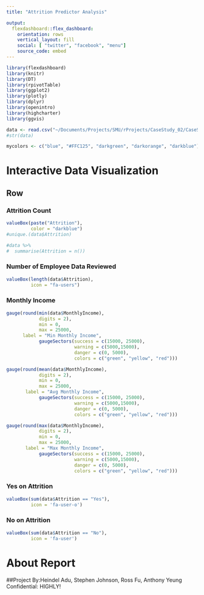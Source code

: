```yaml
---
title: "Attrition Predictor Analysis"

output: 
  flexdashboard::flex_dashboard:
    orientation: rows
    vertical_layout: fill
    social: [ "twitter", "facebook", "menu"]
    source_code: embed
---
```


```r
library(flexdashboard)
library(knitr)
library(DT)
library(rpivotTable)
library(ggplot2)
library(plotly)
library(dplyr)
library(openintro)
library(highcharter)
library(ggvis)
```


```r
data <- read.csv("~/Documents/Projects/SMU/rProjects/CaseStudy_02/CaseStudy_02/NumData.csv")
#str(data)
```

```r
mycolors <- c("blue", "#FFC125", "darkgreen", "darkorange", "darkblue")
```

Interactive Data Visualization
=====================================
Row
-------------------------------------
### Attrition Count

```r
valueBox(paste("Attrition"),
         color = "darkblue")
#unique.(data$Attrition)

#data %>%
#  summarise(Attrition = n())
```

### Number of Employee Data Reviewed

```r

valueBox(length(data$Attrition),
         icon = "fa-users")
```

### **Monthly Income**
```r
gauge(round(min(data$MonthlyIncome),
            digits = 2),
            min = 0,
            max = 25000,
      label = "Min Monthly Income",
            gaugeSectors(success = c(15000, 25000),
                         warning = c(5000,15000),
                         danger = c(0, 5000),
                         colors = c("green", "yellow", "red")))
```

```r
gauge(round(mean(data$MonthlyIncome),
            digits = 2),
            min = 0,
            max = 25000,
       label = "Avg Monthly Income",
            gaugeSectors(success = c(15000, 25000),
                         warning = c(5000,15000),
                         danger = c(0, 5000),
                         colors = c("green", "yellow", "red")))

```

```r
gauge(round(max(data$MonthlyIncome),
            digits = 2),
            min = 0,
            max = 25000,
       label = "Max Monthly Income",
            gaugeSectors(success = c(15000, 25000),
                         warning = c(5000,15000),
                         danger = c(0, 5000),
                         colors = c("green", "yellow", "red")))
```

### Yes on Attrition

```r
valueBox(sum(data$Attrition == "Yes"),
         icon = 'fa-user-o')

```


### No on Attrition

```r
valueBox(sum(data$Attrition == "No"),
         icon = 'fa-user')
```



About Report
========================================

##Project By:Heindel Adu, Stephen Johnson, Ross Fu, Anthony Yeung
Confidential: HIGHLY!





